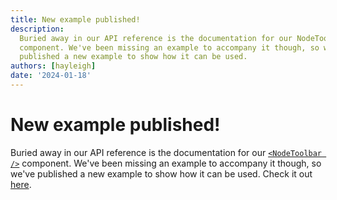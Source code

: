 ```yaml
---
title: New example published!
description:
  Buried away in our API reference is the documentation for our NodeToolbar
  component. We've been missing an example to accompany it though, so we've
  published a new example to show how it can be used.
authors: [hayleigh]
date: '2024-01-18'
---
```



# New example published!

Buried away in our API reference is the documentation for our
[`<NodeToolbar />`](/api-reference/node-toolbar) component. We've been missing
an example to accompany it though, so we've published a new example to show how
it can be used. Check it out [here](/examples/nodes/prevent-cycles).

<ExampleViewer codePath="example-flows/NodeToolbar" showEditor={false} />
